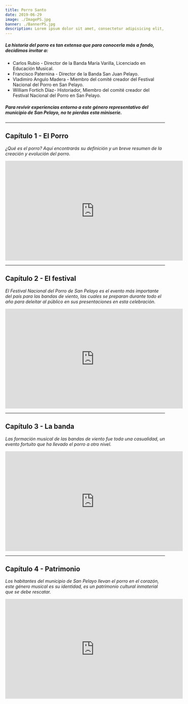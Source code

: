 ```yaml
---
title: Porro Santo
date: 2019-06-29
image: ./ImagePS.jpg
banner: ./BannerPS.jpg
description: Lorem ipsum dolor sit amet, consectetur adipisicing elit, sed do eiusmod tempor incididunt ut labore et dolore magna aliqua.
---
```


##### La historia del porro es tan extensa que para conocerla más a fondo, decidimos invitar a:
- Carlos Rubio - Director de la Banda María Varilla, Licenciado en Educación Musical.
- Francisco Paternina - Director de la Banda San Juan Pelayo.
- Vladimiro Angulo Madera - Miembro del comité creador del Festival Nacional del Porro en San Pelayo.
- William Fortich Díaz- Historiador, Miembro del comité creador del Festival Nacional del Porro en San Pelayo.

##### Para revivir experiencias entorno a este género representativo del municipio de San Pelayo, no te pierdas esta miniserie.

---

## Capítulo 1 - El Porro

<p> <i> ¿Qué es el porro? Aquí encontrarás su definición y un breve resumen de la creación y evolución del porro. </i> </p>

<iframe width="560" height="315" src="https://www.youtube.com/embed/JtFOUpznnF4" frameborder="0" allow="accelerometer; autoplay; encrypted-media; gyroscope; picture-in-picture" allowfullscreen></iframe>

---

## Capítulo 2 - El festival

<p> <i> El Festival Nacional del Porro de San Pelayo es el evento más importante del país para las bandas de viento, las cuales se preparan durante todo el año para deleitar al público en sus presentaciones en esta celebración. </i> </p>

<iframe width="560" height="315" src="https://www.youtube.com/embed/j86-Rgbb6QI" frameborder="0" allow="accelerometer; autoplay; encrypted-media; gyroscope; picture-in-picture" allowfullscreen></iframe>

---

## Capítulo 3 - La banda

<p> <i> Las formación musical de las bandas de viento fue toda una casualidad, un evento fortuito que ha llevado el porro a otro nivel. </i> </p>

<iframe width="560" height="315" src="https://www.youtube.com/embed/TRmz1N6IgKA" frameborder="0" allow="accelerometer; autoplay; encrypted-media; gyroscope; picture-in-picture" allowfullscreen></iframe>

---

## Capítulo 4 - Patrimonio

<p> <i> Los habitantes del municipio de San Pelayo llevan el porro en el corazón, este género musical es su identidad, es un patrimonio cultural inmaterial que se debe rescatar. </i> </p> 

<iframe width="560" height="315" src="https://www.youtube.com/embed/IgMCpVnBy7M" frameborder="0" allow="accelerometer; autoplay; encrypted-media; gyroscope; picture-in-picture" allowfullscreen></iframe>
